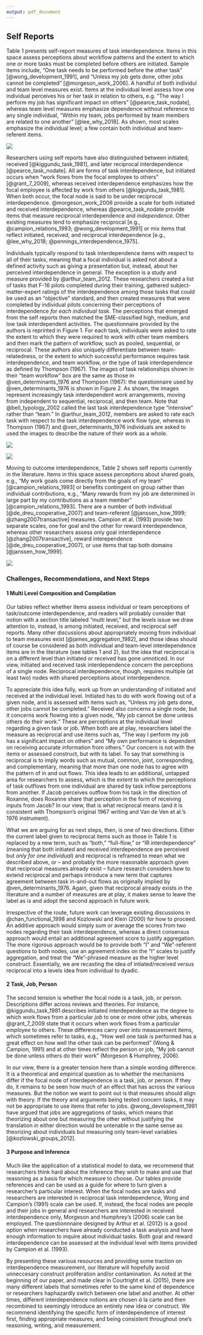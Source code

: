 ```yaml
---
output: pdf_document
---
```


## Self Reports

Table 1 presents self-report measures of task interdependence. Items in this space assess perceptions about workflow patterns and the extent to which one or more tasks must be completed before others are initiated. Sample items include, "One task needs to be performed before the other task" [@wong_development_1991], and "Unless my job gets done, other jobs cannot be completed" [@morgeson_work_2006]. A handful of both individul and team level measures exist. Items at the individual level assess how one individual perceives his or her task in relation to others, e.g. "The way I perform my job has significant impact on others" [@pearce_task_nodate], whereas team level measures emphasize dependence without reference to any single individual, "Within my team, jobs performed by team members are related to one another" [@lee_why_2018]. As shown, most scales emphasize the individual level; a few contain both individual and team-referent items. 

![](images/table1.png)

Researchers using self reports have also distinguished between initiated, received [@kiggundu_task_1981], and later reciprocal interdependence [@pearce_task_nodate]. All are forms of task interdependence, but initiated occurs when "work flows from the focal employee to others" [@grant_7_2009], whereas received interdependence emphasizes how the focal employee is affected by work from others [@kiggundu_task_1981]. When both occur, the focal node is said to be under reciprocal interdependence. @morgeson_work_2006 provide a scale for both initiated and received interdependence, whereas @pearce_task_nodate provide items that measure reciprocal interdependence and *independence*. Other existing measures tend to emphasize reciprocal [e.g., @campion_relations_1993; @wong_development_1991] or mix items that reflect initiated, received, and reciprocal interdependence [e.g., @lee_why_2018; @pennings_interdependence_1975]. 

Individuals typically respond to task interdependence items with respect to all of their tasks, meaning that a focal individual is asked not about a defined activity such as giving a presentation but, instead, about her perceived interdependence in general. The exception is a study and measure provided by @arthur_team_2012. These researchers created a list of tasks that F-16 pilots completed during their training, gathered subject-matter-expert ratings of the interdependence among those tasks that could be used as an "objective" standard, and then created measures that were completed by individual pilots concerning their perceptions of interdependence *for each individual task*. The perceptions that emerged from the self reports then matched the SME-classified high, medium, and low task interdependent activities. The questionnaire provided by the authors is reprinted in Figure 1. For each task, individuals were asked to rate the extent to which they were required to work with other team members and then mark the pattern of workflow, such as pooled, sequential, or reciprocal. These authors also uniquely differentiate between team-relatedness, or the extent to which successful performance requires task interdependence, and team workflow, or the type of task interdependence as defined by Thompson (1967). The images of task relationships shown in their "team workflow" box are the same as those in @ven_determinants_1976 and Thompson (1967): the questionnaire used by @ven_determinants_1976 is shown in Figure 2. As shown, the images represent increasingly task interdependent work arrangements, moving from independent to sequential, reciprocal, and then team. Note that @bell_typology_2002 called the last task interdependence type "intensive" rather than "team." In @arthur_team_2012, members are asked to rate each task with respect to the task interdependence work flow type, whereas in Thompson (1967) and @ven_determinants_1976 individuals are asked to used the images to describe the nature of their work as a whole. 

![](images/figure1.png)

![](images/figure2.png)

Moving to outcome interdependence, Table 2 shows self reports currently in the literature. Items in this space assess perceptions about shared goals, e.g., "My work goals come directly from the goals of my team" [@campion_relations_1993] or benefits contingent on group rather than individual contributions, e.g., "Many rewards from my job are determined in large part by my contributions as a team member" [@campion_relations_1993]. There are a number of both individual [@de_dreu_cooperative_2007] and team-referent [@janssen_how_1999; @zhang2007transactive] measures. Campion et al. (1993) provide two separate scales, one for goal and the other for reward interdependence, whereas other researchers assess only goal interdependence [@zhang2007transactive], reward interependence [@de_dreu_cooperative_2007], or use items that tap both domains [@janssen_how_1999].

![](images/table2.png)



### Challenges, Recommendations, and Next Steps

#### 1 Multi Level Composition and Compilation

Our tables reflect whether items assess individual or team perceptions of task/outcome interdependence, and readers will probably consider that notion with a section title labeled "multi level," but the levels issue we draw attention to, instead, is among initiated, received, and reciprocal self reports. Many other discussions about appropriately moving from individual to team measures exist [@james_aggregation_1982], and those ideas should of course be considered as both individual and team-level interdependence items are in the literature (see tables 1 and 2), but the idea that reciprocal is on a different level than initiated or received has gone unnoticed. In our view, initiated and received task interdependence concern the perceptions of a single node. Reciprocal interdependence, though, requires multiple (at least two) nodes with shared perceptions about interdependence. 

To appreciate this idea fully, work up from an understanding of initiated and received at the individual level. Initiated has to do with work flowing out of a given node, and is assessed with items such as, "Unless my job gets done, other jobs cannot be completed." Received also concerns a single node, but it concerns work flowing into a given node, "My job cannot be done unless others do their work." These are perceptions at the individual level regarding a given task or job. When both are at play, researchers label the measure as reciprocal and use items such as, "The way I perform my job has a significant impact on others" and "My own performance is dependent on receiving accurate information from others." Our concern is not with the items or assessed construct, but with its label. To say that something is reciprocal is to imply words such as mutual, common, joint, corresponding, and complementary, meaning that more than one node has to agree with the pattern of in and out flows. This idea leads to an additional, untapped area for researchers to assess, which is the extent to which the perceptions of task outflows from one individual are shared by task inflow perceptions from another. If Jacob perceives outflow from his task in the direction of Roxanne, does Roxanne share that perception in the form of receiving inputs from Jacob? In our view, that is what reciprocal means (and it is consistent with Thompson's original 1967 writing and Van de Ven et al.'s 1976 instrument). 

What we are arguing for as next steps, then, is one of two directions. Either the current label given to reciprocal items such as those in Table 1 is replaced by a new term, such as "both," "full-flow," or "IR interdependence" (meaning that both initiated and received interdependence are perceived but *only for one individual*) and reciprocal is reframed to mean what we described above, or -- and probably the more reasonable approach given that reciprocal measures already exist -- future research considers how to extend reciprocal and perhaps introduce a new term that captures agreement between task in-and-out flows as originally implied by @ven_determinants_1976. Again, given that reciprocal already exists in the literature and a number of measures are at play, it makes sense to leave the label as is and adopt the second approach in future work. 

Irrespective of the route, future work can leverage existing discussions in @chan_functional_1998 and Kozlowski and Klein (2000) for how to proceed. An additive approach would simply sum or average the scores from two nodes regarding their task interdependence, whereas a direct consensus approach would entail an additional agreement score to justify aggregation. The more rigorous approach would be to provide both "I" and "We"-referent questions to both nodes, use an agreement index on the "I" scales to justify aggregation, and treat the "We"-phrased measure as the higher level construct. Essentially, we are recasting the idea of intiated/received versus reciprocal into a levels idea from individual to dyadic.

#### 2 Task, Job, Person

The second tension is whether the focal node is a task, job, or person. Descriptions differ across reviews and theories. For instance, @kiggundu_task_1981 describes initiated interdependence as the degree to which work flows from a particular *job* to one or more other jobs, whereas @grant_7_2009 state that it occurs when work flows from a particular *employee* to others. These differences carry over into measurement items, which sometimes refer to tasks, e.g., "How well one task is performed has a great effect on how well the other task can be performed" (Wong & Campion, 1991) and at other times reflect the person or job, "My job cannot be done unless others do their work" (Morgeson & Humphrey, 2006). 

In our view, there is a greater tension here than a simple wording difference. It is a theoretical and empirical question as to whether the mechanisms differ if the focal node of interdependence is a task, job, or person. If they do, it remains to be seen how much of an effect that has across the various measures. But the notion we want to point out is that measures should align with theory. If the theory and arguments being tested concern tasks, it may not be appropriate to use items that refer to jobs. @wong_development_1991 have argued that jobs are aggregations of tasks, which means that theorizing about one but measuring the other without justifying the translation in either direction would be untenable in the same sense as theorizing about individuals but measuring only team-level variables [@kozlowski_groups_2012].

#### 3 Purpose and Inference

Much like the application of a statistical model to data, we recommend that researchers think hard about the inference they wish to make and use that reasoning as a basis for which measure to choose. Our tables provide references and can be used as a guide for where to turn given a researcher's particular interest. When the focal nodes are tasks and researchers are interested in reciprocal task interdependence, Wong and Campion's (1991) scale can be used. If, instead, the focal nodes are people and their jobs in general and researchers are interested in received interdependence only, Morgeson and Humphrey's (2006) scale can be employed. The questionnnaire designed by Arthur et al. (2012) is a good option when researchers have already conducted a task analysis and have enough information to inquire about individual tasks. Both goal and reward interdependence can be assessed at the individual level with items provided by Campion et al. (1993). 

By presenting these various resources and providing some traction on interdependence measurement, our literature will hopefully avoid unneccesary construct proliferation and/or contamination. As noted at the beginning of our paper, and made clear in Courtright et al. (2015), there are many different labels that sometimes refer to the same kind of dependence or researchers haphazardly switch between one label and another. At other times, different interdependence notions are chosen $\grave{a}$ la carte and then recombined to seemingly introduce an entirely new idea or construct. We recommend identifying the specific form of interdependence of interest first, finding appropriate measures, and being consistent throughout one's reasoning, writing, and measurement. 
